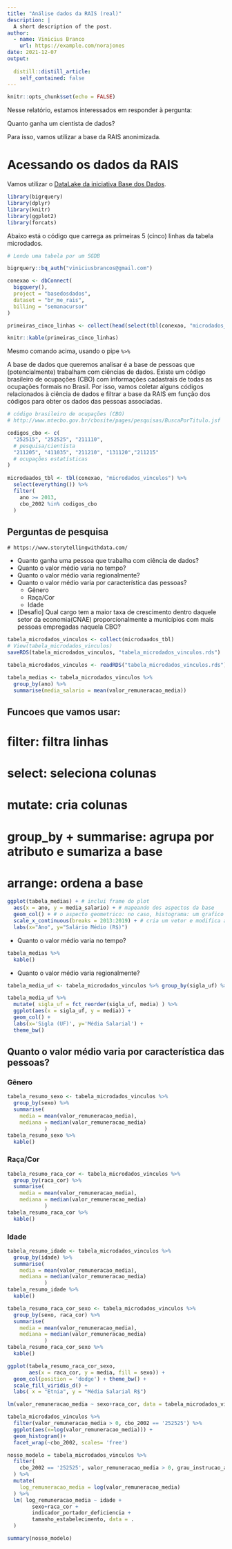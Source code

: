 ```yaml
---
title: "Análise dados da RAIS (real)"
description: |
  A short description of the post.
author:
  - name: Vinicius Branco
    url: https://example.com/norajones
date: 2021-12-07
output:
  
  distill::distill_article:
    self_contained: false
---
```



```r
knitr::opts_chunk$set(echo = FALSE)
```

Nesse relatório, estamos interessados em responder à pergunta: 

Quanto ganha um cientista de dados?

Para isso, vamos utilizar a base da RAIS anonimizada.

# Acessando os dados da RAIS

Vamos utilizar o [DataLake da iniciativa Base dos Dados](https://basedosdados.org/dataset/br-me-rais). 

```r
library(bigrquery)
library(dplyr)
library(knitr)
library(ggplot2)
library(forcats)
```
Abaixo está o código que carrega as primeiras 5 (cinco) linhas da tabela microdados.

```r
# Lendo uma tabela por um SGDB

bigrquery::bq_auth("viniciusbrancos@gmail.com")

conexao <- dbConnect(
  bigquery(),
  project = "basedosdados",
  dataset = "br_me_rais",
  billing = "semanacursor"
)

primeiras_cinco_linhas <- collect(head(select(tbl(conexao, "microdados_vinculos"), everything()), 5))

knitr::kable(primeiras_cinco_linhas)

```

Mesmo comando acima, usando o pipe `%>%`


A base de dados que queremos analisar é a base de pessoas que (potencialmente) trabalham com ciências de dados. Existe um código brasileiro de ocupações (CBO) com informações cadastrais de todas as ocupações formais no Brasil. Por isso, vamos coletar alguns códigos relacionados à ciência de dados e filtrar a base da RAIS em função dos códigos para obter os dados das pessoas associadas.



```r
# código brasileiro de ocupações (CBO)
# http://www.mtecbo.gov.br/cbosite/pages/pesquisas/BuscaPorTitulo.jsf

codigos_cbo <- c(
  "252515", "252525", "211110", 
  # pesquisa/cientista 
  "211205", "411035", "211210", "131120","211215" 
  # ocupações estatísticas
)
  
microdaados_tbl <- tbl(conexao, "microdados_vinculos") %>% 
  select(everything()) %>% 
  filter(
    ano >= 2013,
    cbo_2002 %in% codigos_cbo
  )

```

## Perguntas de pesquisa
```
# https://www.storytellingwithdata.com/
```

- Quanto ganha uma pessoa que trabalha com ciência de dados?
- Quanto o valor médio varia no tempo?
- Quanto o valor médio varia regionalmente?
- Quanto o valor médio varia por característica das pessoas?
    - Gênero
    - Raça/Cor
    - Idade
    
- [Desafio] Qual cargo tem a maior taxa de crescimento dentro daquele setor da economia(CNAE) proporcionalmente a municípios com mais pessoas empregadas naquela CBO?

```r
tabela_microdados_vinculos <- collect(microdaados_tbl)
# View(tabela_microdados_vinculos)
saveRDS(tabela_microdados_vinculos, "tabela_microdados_vinculos.rds")
```



```r
tabela_microdados_vinculos <- readRDS("tabela_microdados_vinculos.rds")

tabela_medias <- tabela_microdados_vinculos %>%
  group_by(ano) %>%
  summarise(media_salario = mean(valor_remuneracao_media))
```

## Funcoes que vamos usar:
# filter: filtra linhas
# select: seleciona colunas
# mutate: cria colunas
# group_by + summarise: agrupa por atributo e sumariza a base
# arrange: ordena a base

```r

ggplot(tabela_medias) + # inclui frame do plot
  aes(x = ano, y = media_salario) + # mapeando dos aspectos da base
  geom_col() + # o aspecto geometrico: no caso, histograma: um grafico de colunas. o geom_bar faz contagem dos dados
  scale_x_continuous(breaks = 2013:2019) + # cria um vetor e modifica a escala do eixo x
  labs(x="Ano", y="Salário Médio (R$)")
```

- Quanto o valor médio varia no tempo?
```r
tabela_medias %>% 
  kable()
```

- Quanto o valor médio varia regionalmente?
```r
tabela_media_uf <- tabela_microdados_vinculos %>% group_by(sigla_uf) %>% summarise( media = mean(valor_remuneracao_media) )
```
```r
tabela_media_uf %>% 
  mutate( sigla_uf = fct_reorder(sigla_uf, media) ) %>% 
  ggplot(aes(x = sigla_uf, y = media)) + 
  geom_col() + 
  labs(x='Sigla (UF)', y='Média Salarial') +
  theme_bw()
```

## Quanto o valor médio varia por característica das pessoas?
### Gênero

```r
tabela_resumo_sexo <- tabela_microdados_vinculos %>% 
  group_by(sexo) %>% 
  summarise(
    media = mean(valor_remuneracao_media),
    mediana = median(valor_remuneracao_media)
            )
tabela_resumo_sexo %>% 
  kable()
```


### Raça/Cor

```r
tabela_resumo_raca_cor <- tabela_microdados_vinculos %>% 
  group_by(raca_cor) %>% 
  summarise(
    media = mean(valor_remuneracao_media),
    mediana = median(valor_remuneracao_media)
            )
tabela_resumo_raca_cor %>% 
  kable()
```

### Idade

```r
tabela_resumo_idade <- tabela_microdados_vinculos %>% 
  group_by(idade) %>% 
  summarise(
    media = mean(valor_remuneracao_media),
    mediana = median(valor_remuneracao_media)
            )
tabela_resumo_idade %>% 
  kable()
```
    
```r
tabela_resumo_raca_cor_sexo <- tabela_microdados_vinculos %>% 
  group_by(sexo, raca_cor) %>% 
  summarise(
    media = mean(valor_remuneracao_media),
    mediana = median(valor_remuneracao_media)
            )
tabela_resumo_raca_cor_sexo %>% 
  kable()  
```

```r
ggplot(tabela_resumo_raca_cor_sexo, 
       aes(x = raca_cor, y = media, fill = sexo)) + 
  geom_col(position = 'dodge') + theme_bw() + 
  scale_fill_viridis_d() +
  labs( x = "Etnia", y = "Média Salarial R$")

```


```r

lm(valor_remuneracao_media ~ sexo+raca_cor, data = tabela_microdados_vinculos)

```



```r

tabela_microdados_vinculos %>% 
  filter(valor_remuneracao_media > 0, cbo_2002 == '252525') %>% 
  ggplot(aes(x=log(valor_remuneracao_media))) +
  geom_histogram()+
  facet_wrap(~cbo_2002, scales= 'free')

nosso_modelo = tabela_microdados_vinculos %>% 
  filter(
    cbo_2002 == '252525', valor_remuneracao_media > 0, grau_instrucao_apos_2005 != '1'
  ) %>% 
  mutate(
    log_remuneracao_media = log(valor_remuneracao_media)
  ) %>%  
  lm( log_remuneracao_media ~ idade +  
        sexo+raca_cor +
        indicador_portador_deficiencia +
        tamanho_estabelecimento, data = .
  )

summary(nosso_modelo)

```












